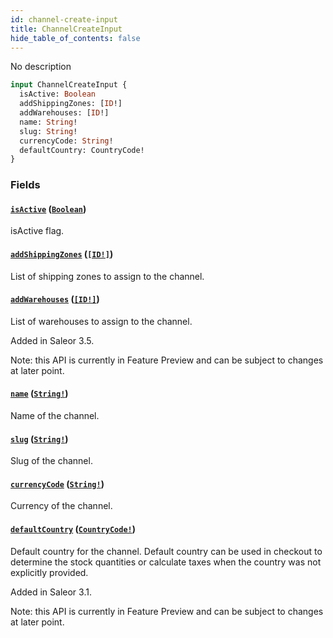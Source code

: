 ```yaml
---
id: channel-create-input
title: ChannelCreateInput
hide_table_of_contents: false
---
```


No description

```graphql
input ChannelCreateInput {
  isActive: Boolean
  addShippingZones: [ID!]
  addWarehouses: [ID!]
  name: String!
  slug: String!
  currencyCode: String!
  defaultCountry: CountryCode!
}
```

### Fields

#### [`isActive`](#) ([`Boolean`](../../../developer/api-reference/scalars/boolean))

isActive flag.

#### [`addShippingZones`](#) ([`[ID!]`](../../../developer/api-reference/scalars/id))

List of shipping zones to assign to the channel.

#### [`addWarehouses`](#) ([`[ID!]`](../../../developer/api-reference/scalars/id))

List of warehouses to assign to the channel.

Added in Saleor 3.5.

Note: this API is currently in Feature Preview and can be subject to changes at later point.

#### [`name`](#) ([`String!`](../../../developer/api-reference/scalars/string))

Name of the channel.

#### [`slug`](#) ([`String!`](../../../developer/api-reference/scalars/string))

Slug of the channel.

#### [`currencyCode`](#) ([`String!`](../../../developer/api-reference/scalars/string))

Currency of the channel.

#### [`defaultCountry`](#) ([`CountryCode!`](../../../developer/api-reference/enums/country-code))

Default country for the channel. Default country can be used in checkout to determine the stock quantities or calculate taxes when the country was not explicitly provided.

Added in Saleor 3.1.

Note: this API is currently in Feature Preview and can be subject to changes at later point.
